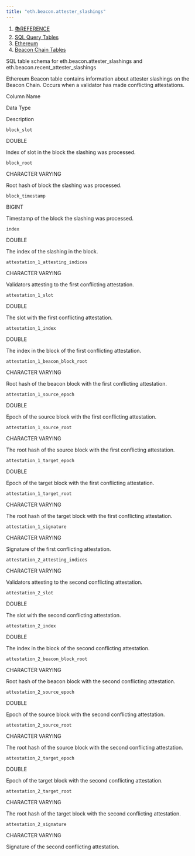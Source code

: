 ```yaml
---
title: "eth.beacon.attester_slashings"
---
```


1. [📚REFERENCE](/reference)
2. [SQL Query Tables](/reference/sql-query-tables)
3. [Ethereum](/reference/sql-query-tables/ethereum)
4. [Beacon Chain Tables](/reference/sql-query-tables/ethereum/beacon-chain-tables)

SQL table schema for eth.beacon.attester\_slashings and eth.beacon.recent\_attester\_slashings

Ethereum Beacon table contains information about attester slashings on the Beacon Chain. Occurs when a validator has made conflicting attestations.

Column Name

Data Type

Description

`block_slot`

DOUBLE

Index of slot in the block the slashing was processed.

`block_root`

CHARACTER VARYING

Root hash of block the slashing was processed.

`block_timestamp`

BIGINT

Timestamp of the block the slashing was processed.

`index`

DOUBLE

The index of the slashing in the block.

`attestation_1_attesting_indices`

CHARACTER VARYING

Validators attesting to the first conflicting attestation.

`attestation_1_slot`

DOUBLE

The slot with the first conflicting attestation.

`attestation_1_index`

DOUBLE

The index in the block of the first conflicting attestation.

`attestation_1_beacon_block_root`

CHARACTER VARYING

Root hash of the beacon block with the first conflicting attestation.

`attestation_1_source_epoch`

DOUBLE

Epoch of the source block with the first conflicting attestation.

`attestation_1_source_root`

CHARACTER VARYING

The root hash of the source block with the first conflicting attestation.

`attestation_1_target_epoch`

DOUBLE

Epoch of the target block with the first conflicting attestation.

`attestation_1_target_root`

CHARACTER VARYING

The root hash of the target block with the first conflicting attestation.

`attestation_1_signature`

CHARACTER VARYING

Signature of the first conflicting attestation.

`attestation_2_attesting_indices`

CHARACTER VARYING

Validators attesting to the second conflicting attestation.

`attestation_2_slot`

DOUBLE

The slot with the second conflicting attestation.

`attestation_2_index`

DOUBLE

The index in the block of the second conflicting attestation.

`attestation_2_beacon_block_root`

CHARACTER VARYING

Root hash of the beacon block with the second conflicting attestation.

`attestation_2_source_epoch`

DOUBLE

Epoch of the source block with the second conflicting attestation.

`attestation_2_source_root`

CHARACTER VARYING

The root hash of the source block with the second conflicting attestation.

`attestation_2_target_epoch`

DOUBLE

Epoch of the target block with the second conflicting attestation.

`attestation_2_target_root`

CHARACTER VARYING

The root hash of the target block with the second conflicting attestation.

`attestation_2_signature`

CHARACTER VARYING

Signature of the second conflicting attestation.

